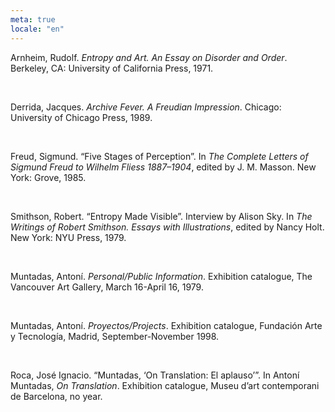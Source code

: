 ```yaml
---
meta: true
locale: "en"
---
```


Arnheim, Rudolf. *Entropy and Art. An Essay on Disorder and Order*. Berkeley, CA: University of California Press, 1971.

<br />

Derrida, Jacques. *Archive Fever. A Freudian Impression*. Chicago: University of Chicago Press, 1989.

<br />

Freud, Sigmund. “Five Stages of Perception”. In *The Complete Letters of Sigmund Freud to Wilhelm Fliess 1887–1904*, edited by J. M. Masson. New York: Grove, 1985.

<br />

Smithson, Robert. “Entropy Made Visible”. Interview by Alison Sky. In *The Writings of Robert Smithson. Essays with Illustrations*, edited by Nancy Holt. New York: NYU Press, 1979. 

<br />

Muntadas, Antoní. *Personal/Public Information*. Exhibition catalogue, The Vancouver Art Gallery, March 16-April 16, 1979.

<br />

Muntadas, Antoní. *Proyectos/Projects*. Exhibition catalogue, Fundación Arte y Tecnología, Madrid, September-November 1998.

<br />

Roca, José Ignacio. “Muntadas, ‘On Translation: El aplauso’”. In Antoní Muntadas, *On Translation*. Exhibition catalogue, Museu d’art contemporani de Barcelona, no year.
